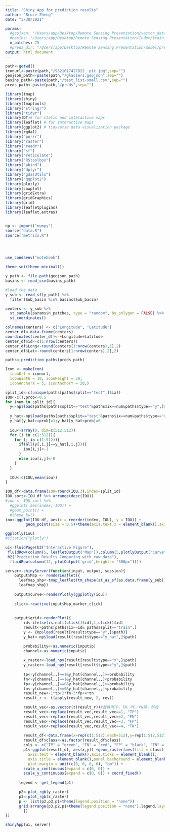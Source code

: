 ```yaml
---
title: "Shiny App for prediction results"
author: "Bruce Zheng"
date: "3/30/2021"

params:
  #geojson: "/Users/app/Desktop/Remote Sensing Presentation/vector_data/glaciers.geojson"
  #basins: "/Users/app/Desktop/Remote Sensing Presentation/Index/train_list-small (1).csv"
  n_patches: 75
  #preds_dir: "/Users/app/Desktop/Remote Sensing Presentation/model/preds"
output: html_document
---
```

```r
path<-getwd()
iconurl<-paste(path,"/9521617427822_.pic.jpg",sep="")
geojson_path<-paste(path,"/glaciers.geojson",sep="")
basins_path<-paste(path,"/test_list-small.csv",sep="")
preds_path<-paste(path,"/preds",sep="")

```

```r

library(tmap)
library(shiny)
library(tmaptools)
library("stringr")
library("tidyr")
library(DT)# for static and interactive maps
library(leaflet) # for interactive maps
library(ggplot2) # tidyverse data visualization package
library(rgdal)
library("purrr")
library("raster")
library("readr")
library("sf")
library("reticulate")
library("RStoolbox")
library("abind")
library("dplyr")
library("gdalUtils")
library("ggplot2")
library(plotly)
library(cowplot)
library(gridExtra)
library(gridGraphics)
library(grid)
library(leafletplugins)
library(leaflet.extras)


np <- import("numpy")
source("data.R")
source("metrics.R")




use_condaenv("notebook")

theme_set(theme_minimal())


```

```r
y_path <- file.path(geojson_path)
basins <- read_csv(basins_path)
```

```r
#load the data
y_sub <- read_sf(y_path) %>%
  filter(Sub_basin %in% basins$Sub_basin)

centers <- y_sub %>%
  st_sample(params$n_patches, type = "random", by_polygon = FALSE) %>%
  st_coordinates()

colnames(centers) <- c("Longitude", "Latitude")
center_df<-data.frame(centers)
coordinates(center_df)<-~Longitude+Latitude
center_df$id<-c(1:nrow(centers))
center_df$Long<-round(centers[1:nrow(centers),1],2)
center_df$Lat<-round(centers[1:nrow(centers),2],2)

paths<-prediction_paths(preds_path)
```

```r
Icon <- makeIcon(
  iconUrl = iconurl,
  iconWidth = 10, iconHeight = 20,
  iconAnchorX = 5, iconAnchorY = 20,)

```

```r
split_id<-c(unique(paths[paths$split=="test",]$ix))
IOU<-c();prob<-0.5
for (num in split_id){
  y<-np$load(paths[paths$split=="test"&paths$ix==num&paths$type=="y",]$path)
  
  y_hat<-np$load(paths[paths$split=="test"&paths$ix==num&paths$type=="y_hat",]$path)
  y_hat[y_hat>=prob]=1;y_hat[y_hat<prob]=0
  
  iou<-array(0, dim=c(512,512))
  for (i in c(1:512)){
    for (j in c(1:512)){
      if(all(y[,i,j]==y_hat[,i,j])){
        iou[i,j]<-1
      }
      else iou[i,j]<-0
    }
  }
  
  IOU<-c(IOU,mean(iou))
}

IOU_df<-data.frame(IOU=round(IOU,3),index=split_id)
IOU_sort<-IOU_df %>% arrange(desc(IOU))
#iou <- IOU_sort %>%
  #ggplot( aes(index, IOU)) +
  #geom_point() +
  #theme_bw()
iou<-ggplot(IOU_df, aes(x = reorder(index, IOU), y = IOU)) +
         geom_point(size = 0.5)+theme(axis.text.x = element_blank(),axis.title.y = element_text(size =8),axis.title.x = element_text(size =8))

ggplotly(iou)
#citation("plotly")

```

```r

ui<-fluidPage(h2("Interactive Figure"),
 fluidRow(column(5, leafletOutput('Map')),column(5,plotlyOutput("curve")),column(2,  selectInput("c", "Channel", c(1,2,3))),column(2,  sliderInput("p", "Threshold Probability", value = 0.5, min = 0, max = 1))),
 h2("Prediction Results Comparing with raw data"),
  fluidRow(column(12, plotOutput('grid',height = "300px"))))

```

```r
server<-shinyServer(function(input, output, session){
    output$Map <- renderLeaflet({
      leafmap_shp<-tmap_leaflet(tm_shape(st_as_sf(as.data.frame(y_sub))) + tm_polygons("Glaciers") + tm_facets(nrow = 1, sync = TRUE))%>% addMarkers(center_df$Long,center_df$Lat,popup=paste("ID:",center_df$id,"<br>","Longitude:", center_df$Long, "<br>","Latitude:", center_df$Lat), label =center_df$id,group = 'id', layerId = center_df$id,icon = Icon) %>% addSearchMarker('id', position = 'topleft', propertyName = center_df$id) 
      leafmap_shp})
    
    output$curve<-renderPlotly(ggplotly(iou))
  
    click<-reactive(input$Map_marker_click)
    
    
    output$grid<-renderPlot({
        id<-ifelse(is.null(click()$id),1,click()$id)
        result<-paths[paths$ix==id& paths$split=="train",]
        y <- {np$load(result[result$type=="y",]$path)}
        y_hat<-np$load(result[result$type=="y_hat",]$path)

        probability<-as.numeric(input$p)
        channel<-as.numeric(input$c)
        
        x_raster<-load_npy(result[result$type=="x",]$path)
        y_raster<-load_npy(result[result$type=="y",]$path)
        
        tp<-y[channel,,]==1&y_hat[channel,,]>=probability
        fn<-y[channel,,]==1&y_hat[channel,,]<probability
        fp<-y[channel,,]==0&y_hat[channel,,]>=probability
        tn<-y[channel,,]==0&y_hat[channel,,]<probability
        result_new<-1*tp+2*fn+3*fp+4*tn
        result_r <- t(apply(result_new, 2, rev))

        result_vec<-as.vector(t(result_r))#替换为TP，TN，PF，PN等，然后
        result_vec<-replace(result_vec,result_vec==1, "TP")
        result_vec<-replace(result_vec,result_vec==2, "FN")
        result_vec<-replace(result_vec,result_vec==3, "FP")
        result_vec<-replace(result_vec,result_vec==4, "TN")
    
        result_df<-data.frame(x=rep(c(1:512),each=512),y=rep(1:512,512),class=result_vec)
        result_df$class<-as.factor(result_df$class)
        cols <- c("TP" = "green", "FN" = "red", "FP" = "black", "TN" = "white")
        p1<-ggplot(result_df, aes(x,y)) +geom_raster(aes(fill = class))+scale_fill_manual(values=cols)+theme(
          axis.text = element_blank(),axis.ticks = element_blank(),
          axis.title = element_blank(),panel.background = element_blank(),
          plot.margin = unit(c(0, 0, 0, 0), "cm")) +
        scale_x_continuous(expand = c(0, 0)) +
        scale_y_continuous(expand = c(0, 0)) + coord_fixed() 
    
      legend <- get_legend(p1)

      p2<-plot_rgb(y_raster)
      p3<-plot_rgb(x_raster)
      p <- list(p2,p3,p1+theme(legend.position = "none"))
      grid.arrange(p3,p2,p1+theme(legend.position = "none"),legend,layout_matrix=rbind(c(1,1,1,1,2,2,2,2,3,3,3,3,4)))
        })
})

shinyApp(ui, server)
```


